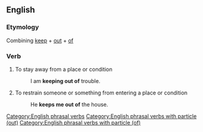 ==English==
===Etymology===
Combining [[keep]] + [[out]] + [[of]]

===Verb===
{{infl|en|verb|head=to [[keep]] [[out]] [[of]]}}

# To stay away from a place or condition
#: I am '''keeping out of''' trouble.
# To restrain someone or something from entering a place or condition
#: He '''keeps me out of''' the house.

[[Category:English phrasal verbs]]
[[Category:English phrasal verbs with particle (out)]]
[[Category:English phrasal verbs with particle (of)]]